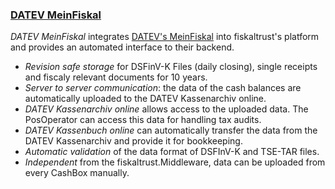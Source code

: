 ### [DATEV MeinFiskal](./datev-meinfiskal.md)

*DATEV MeinFiskal* integrates [DATEV's MeinFiskal](https://www.meinfiskal.de) into fiskaltrust's platform and provides an automated interface to their backend.
- *Revision safe storage* for DSFinV-K Files (daily closing), single receipts and fiscaly relevant documents for 10 years.
- *Server to server communication*: the data of the cash balances are automatically uploaded to the DATEV Kassenarchiv online.
- *DATEV Kassenarchiv online* allows access to the uploaded data. The PosOperator can access this data for handling tax audits.
- *DATEV Kassenbuch online* can automatically transfer the data from the DATEV Kassenarchiv and provide it for bookkeeping.
- *Automatic validation* of the data format of DSFInV-K and TSE-TAR files.
- *Independent* from the fiskaltrust.Middleware, data can be uploaded from every CashBox manually.